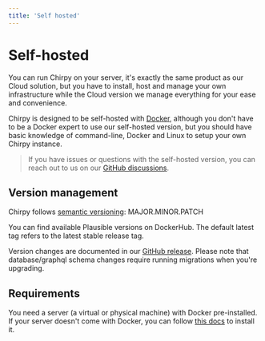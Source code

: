 ```yaml
---
title: 'Self hosted'
---
```


# Self-hosted

You can run Chirpy on your server, it's exactly the same product as our Cloud solution, but you have to install, host and manage your own infrastructure while the Cloud version we manage everything for your ease and convenience.

Chirpy is designed to be self-hosted with [Docker](https://www.docker.com/), although you don't have to be a Docker expert to use our self-hosted version, but you should have basic knowledge of command-line, Docker and Linux to setup your own Chirpy instance.

> If you have issues or questions with the self-hosted version, you can reach out to us on our [GitHub discussions](https://github.com/devrsi0n/chirpy/discussions).

## Version management
Chirpy follows [semantic versioning](https://semver.org/): MAJOR.MINOR.PATCH

You can find available Plausible versions on DockerHub. The default latest tag refers to the latest stable release tag.

Version changes are documented in our [GitHub release](https://github.com/devrsi0n/chirpy/releases). Please note that database/graphql schema changes require running migrations when you're upgrading.

## Requirements

You need a server (a virtual or physical machine) with Docker pre-installed. If your server doesn't come with Docker, you can follow [this docs](https://docs.docker.com/desktop/install/linux-install/) to install it.
